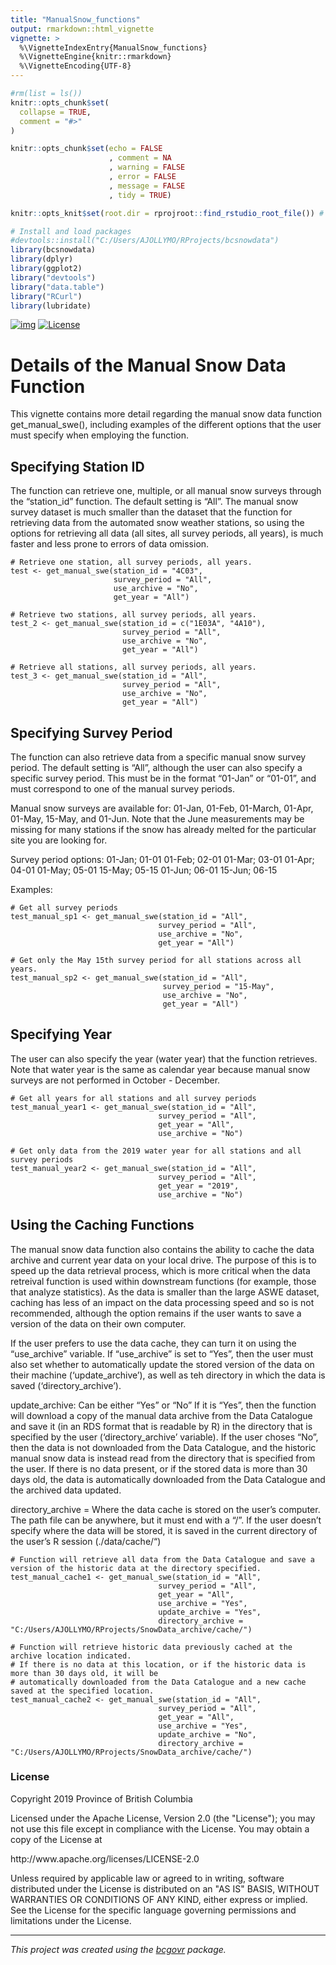 ```yaml
---
title: "ManualSnow_functions"
output: rmarkdown::html_vignette
vignette: >
  %\VignetteIndexEntry{ManualSnow_functions}
  %\VignetteEngine{knitr::rmarkdown}
  %\VignetteEncoding{UTF-8}
---
```


```r

#rm(list = ls())
knitr::opts_chunk$set(
  collapse = TRUE,
  comment = "#>"
)

knitr::opts_chunk$set(echo = FALSE
                      , comment = NA
                      , warning = FALSE
                      , error = FALSE
                      , message = FALSE
                      , tidy = TRUE)

knitr::opts_knit$set(root.dir = rprojroot::find_rstudio_root_file()) # Ensure that the package will go to the root folder to look for data

# Install and load packages
#devtools::install("C:/Users/AJOLLYMO/RProjects/bcsnowdata")
library(bcsnowdata)
library(dplyr)
library(ggplot2)
library("devtools")
library("data.table")
library("RCurl")
library(lubridate)
```
<!-- badges: start -->
[![img](https://img.shields.io/badge/Lifecycle-Maturing-007EC6)](https://github.com/bcgov/repomountie/blob/master/doc/lifecycle-badges.md)
[![License](https://img.shields.io/badge/License-Apache%202.0-blue.svg)](https://opensource.org/licenses/Apache-2.0) 
<!-- badges: end -->

# Details of the Manual Snow Data Function

This vignette contains more detail regarding the manual snow data function get_manual_swe(), including examples of the different options that the user must specify when employing the function.

## Specifying Station ID

The function can retrieve one, multiple, or all manual snow surveys through the "station_id" function. The default setting is "All". The manual snow survey dataset is much smaller than the dataset that the function for retrieving data from the automated snow weather stations, so using the options for retrieving all data (all sites, all survey periods, all years), is much faster and less prone to errors of data omission.


```
# Retrieve one station, all survey periods, all years.
test <- get_manual_swe(station_id = "4C03",
                       survey_period = "All",
                       use_archive = "No",
                       get_year = "All") 

# Retrieve two stations, all survey periods, all years.
test_2 <- get_manual_swe(station_id = c("1E03A", "4A10"),
                         survey_period = "All",
                         use_archive = "No",
                         get_year = "All") 

# Retrieve all stations, all survey periods, all years.
test_3 <- get_manual_swe(station_id = "All",
                         survey_period = "All",
                         use_archive = "No",
                         get_year = "All") 
```

## Specifying Survey Period

The function can also retrieve data from a specific manual snow survey period. The default setting is "All", although the user can also specify a specific survey period. This must be in the format "01-Jan" or "01-01", and must correspond to one of the manual survey periods. 

Manual snow surveys are available for: 01-Jan, 01-Feb, 01-March, 01-Apr, 01-May, 15-May, and 01-Jun. Note that the June measurements may be missing for many stations if the snow has already melted for the particular site you are looking for.

Survey period options:
01-Jan; 01-01
01-Feb; 02-01
01-Mar; 03-01
01-Apr; 04-01
01-May; 05-01
15-May; 05-15
01-Jun; 06-01
15-Jun; 06-15

Examples:

```
# Get all survey periods
test_manual_sp1 <- get_manual_swe(station_id = "All",
                                 survey_period = "All",
                                 use_archive = "No",
                                 get_year = "All")

# Get only the May 15th survey period for all stations across all years.
test_manual_sp2 <- get_manual_swe(station_id = "All",
                                  survey_period = "15-May",
                                  use_archive = "No",
                                  get_year = "All") 
```

## Specifying Year

The user can also specify the year (water year) that the function retrieves. Note that water year is the same as calendar year because manual snow surveys are not performed in October - December.

```
# Get all years for all stations and all survey periods
test_manual_year1 <- get_manual_swe(station_id = "All",
                                 survey_period = "All",
                                 get_year = "All",
                                 use_archive = "No")

# Get only data from the 2019 water year for all stations and all survey periods
test_manual_year2 <- get_manual_swe(station_id = "All",
                                 survey_period = "All",
                                 get_year = "2019",
                                 use_archive = "No")
```

## Using the Caching Functions

The manual snow data function also contains the ability to cache the data archive and current year data on your local drive. The purpose of this is to speed up the data retrieval process, which is more critical when the data retreival function is used within downstream functions (for example, those that analyze statistics). As the data is smaller than the large ASWE dataset, caching has less of an impact on the data processing speed and so is not recommended, although the option remains if the user wants to save a version of the data on their own computer.

If the user prefers to use the data cache, they can turn it on using the "use_archive" variable. If "use_archive" is set to "Yes", then the user must also set whether to automatically update the stored version of the data on their machine ('update_archive'), as well as teh directory in which the data is saved ('directory_archive').

update_archive: Can be either "Yes" or "No" If it is "Yes", then the function will download a copy of the manual data archive from the Data Catalogue and save it (in an RDS format that is readable by R) in the directory that is specified by the user ('directory_archive' variable). If the user choses "No", then the data is not downloaded from the Data Catalogue, and the historic manual snow data is instead read from the directory that is specified from the user. If there is no data present, or if the stored data is more than 30 days old, the data is automatically downloaded from the Data Catalogue and the archived data updated.

directory_archive = Where the data cache is stored on the user's computer. The path file can be anywhere, but it must end with a "/". If the user doesn't specify where the data will be stored, it is saved in the current directory of the user's R session (./data/cache/")


```
# Function will retrieve all data from the Data Catalogue and save a version of the historic data at the directory specified.
test_manual_cache1 <- get_manual_swe(station_id = "All",
                                 survey_period = "All",
                                 get_year = "All",
                                 use_archive = "Yes",
                                 update_archive = "Yes",
                                 directory_archive = "C:/Users/AJOLLYMO/RProjects/SnowData_archive/cache/")

# Function will retrieve historic data previously cached at the archive location indicated. 
# If there is no data at this location, or if the historic data is more than 30 days old, it will be  
# automatically downloaded from the Data Catalogue and a new cache saved at the specified location.
test_manual_cache2 <- get_manual_swe(station_id = "All",
                                 survey_period = "All",
                                 get_year = "All",
                                 use_archive = "Yes",
                                 update_archive = "No",
                                 directory_archive = "C:/Users/AJOLLYMO/RProjects/SnowData_archive/cache/")
```
### License

Copyright 2019 Province of British Columbia

Licensed under the Apache License, Version 2.0 (the &quot;License&quot;);
you may not use this file except in compliance with the License.
You may obtain a copy of the License at

http://www.apache.org/licenses/LICENSE-2.0

Unless required by applicable law or agreed to in writing, software distributed under the License is distributed on an &quot;AS IS&quot; BASIS,
WITHOUT WARRANTIES OR CONDITIONS OF ANY KIND, either express or implied.
See the License for the specific language governing permissions and limitations under the License.


---
*This project was created using the [bcgovr](https://github.com/bcgov/bcgovr) package.* 
